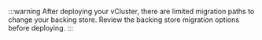 :::warning
After deploying your vCluster, there are limited migration paths to change your backing store. Review the backing store migration options before deploying.
:::